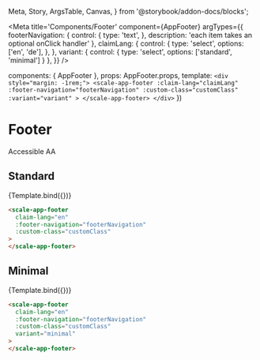   Meta,
  Story,
  ArgsTable,
  Canvas,
} from '@storybook/addon-docs/blocks';

<Meta
  title='Components/Footer'
  component={AppFooter}
  argTypes={{
    footerNavigation: {
      control: {
        type: 'text',
      },
      description: 'each item takes an optional onClick handler'
    },
    claimLang: {
      control: {
        type: 'select',
        options: ['en', 'de'],
      },
    },
    variant: {
      control: { type: 'select', options: ['standard', 'minimal'] }
    },
  }}
/>

  components: { AppFooter },
  props: AppFooter.props,
  template: `
    <div style="margin: -1rem;">
      <scale-app-footer
        :claim-lang="claimLang"
        :footer-navigation="footerNavigation"
        :custom-class="customClass"
        :variant="variant"
      >
      </scale-app-footer>
    </div>
  `
})

<div style={{display: 'inline-flex', alignItems: 'center', justifyContent: 'space-between', width: '100%'}}>
    <h1>Footer</h1>
    <scale-tag styles={"{\"tag\":{\"background\":\"#32A032\"}}"}>Accessible AA</scale-tag>
</div>

## Standard

<Canvas withSource="none">
  <Story
    name='Standard'
    inline={false}
    height={500}
    args={{
      claimLang: 'en',
      footerNavigation: JSON.stringify(footerNavigation),
    }}
  >
    {Template.bind({})}
  </Story>
</Canvas>

<ArgsTable story='Standard' />

```html
<scale-app-footer
  claim-lang="en"
  :footer-navigation="footerNavigation"
  :custom-class="customClass"
>
</scale-app-footer>
```


## Minimal

<Canvas withSource="none">
  <Story
    name='Minimal'
    inline={false}
    height={500}
    args={{
      claimLang: 'en',
      footerNavigation: JSON.stringify(footerNavigation),
      variant: 'minimal'
    }}
  >
    {Template.bind({})}
  </Story>
</Canvas>

<ArgsTable story='Minimal' />

```html
<scale-app-footer
  claim-lang="en"
  :footer-navigation="footerNavigation"
  :custom-class="customClass"
  variant="minimal"
>
</scale-app-footer>
```
